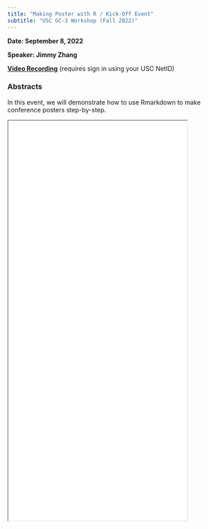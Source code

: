 ```yaml
---
title: "Making Poster with R / Kick-Off Event"
subtitle: "USC GC-3 Workshop (Fall 2022)"
---
```


**Date: September 8, 2022**

**Speaker: Jimmy Zhang**

[**Video Recording**](https://usc.zoom.us/rec/play/nfaj5Md_Xi2VCR0lFsgR5jD1QS-Dg12D2emOtKjCkH38esWMP-qLCh0MGL-nG7ASKhLZPpA2CVbQ6hs2.I4XgJ31BanW-MthN?continueMode=true) (requires sign in using your USC NetID)

### Abstracts

In this event, we will demonstrate how to use Rmarkdown to make conference posters step-by-step.

<iframe width="80%" height="900"
src="flyers/2022 Kickoff.pdf"></iframe>

